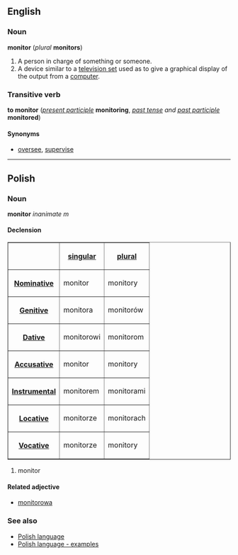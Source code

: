 ==English==
===Noun===
'''monitor''' (''plural'' '''monitors''')

#A person in charge of something or someone.
#A device similar to a [[television set]] used as to give a graphical display of the output from a [[computer]].

===Transitive verb===
'''to monitor''' (''[[present participle]]'' '''monitoring''', ''[[past tense]] and [[past participle]]'' '''monitored''')

====Synonyms====
*[[oversee]], [[supervise]]

----
==Polish==
===Noun===
'''monitor''' ''inanimate m''

====Declension====
<table border=1>
<tr><th><th>[[Polish language - singular number|singular]]<th>[[Polish language - plural number|plural]]</tr>
<tr><th>[[Polish language - nominative|Nominative]]<td>monitor<td>monitory</tr>
<tr><th>[[Polish language - genitive|Genitive]]<td>monitora<td>monitorów</tr>
<tr><th>[[Polish language - dative|Dative]]<td>monitorowi<td>monitorom</tr>
<tr><th>[[Polish language - accusative|Accusative]]<td>monitor<td>monitory</tr>
<tr><th>[[Polish language - instrumental|Instrumental]]<td>monitorem<td>monitorami</tr>
<tr><th>[[Polish language - locative|Locative]]<td>monitorze<td>monitorach</tr>
<tr><th>[[Polish language - vocative|Vocative]]<td>monitorze<td>monitory</tr>
</table>

#monitor

====Related adjective====
*[[monitorowa]]

===See also===
*[[Polish language]]
*[[Polish language - examples]]